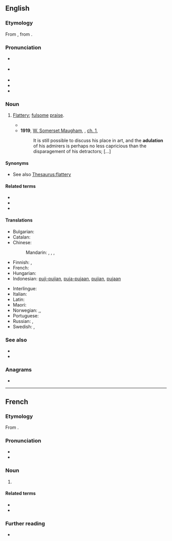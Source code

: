 ==English==

===Etymology===
From {{der|en|fr|adulation}}, from {{etyl|la|en}} {{m|la|adulātio||flattery}}.

===Pronunciation===
* {{a|UK}} {{IPA|en|/ˌædʒʊˈleɪʃən/|/ˌædjʊˈleɪʃən/}}
* {{a|US}} {{IPA|en|/ˌædʒəˈleɪʃən/}}
* {{audio|en|En-uk-adulation.ogg|Audio (UK)}}
* {{audio|en|En-us-adulation.ogg|Audio (US)}}
* {{rhymes|en|eɪʃən}}

===Noun===
{{en-noun|~}}

# [[flattery|Flattery]]; [[fulsome]] [[praise]].
#: {{ux|en|He was uncomfortable with the '''adulation''' from his fans.}}
#* {{quote-book|en|year=1898|author={{w|Winston Churchill (novelist)|Winston Churchill}}
|title={{w|The Celebrity}}|chapter=3
|passage=Now all this was very fine, but not at all in keeping with the Celebrity's character as I had come to conceive it. The idea that '''adulation''' ever cloyed on him was ludicrous in itself. In fact I thought the whole story fishy, and came very near to saying so.}}
#* '''1919''', [[w:William Somerset Maugham|W. Somerset Maugham]], ''{{w|The Moon and Sixpence}}'', [[s:The Moon and Sixpence/Chapter I|ch. 1]],
#*: It is still possible to discuss his place in art, and the '''adulation''' of his admirers is perhaps no less capricious than the disparagement of his detractors; [...]

====Synonyms====
* See also [[Thesaurus:flattery]]

====Related terms====
* {{l|en|adulate}}
* {{l|en|adulator}}
* {{l|en|adulatory}}

====Translations====
{{trans-top|Flattery; fulsome praise}}
* Bulgarian: {{t+|bg|ласкателство}}
* Catalan: {{t|ca|adulació|f}}
* Chinese:
*: Mandarin: {{t+|cmn|奉承|tr=fèngchéng}}, {{t|cmn|吹捧|tr=chuīpěng}}, {{t+|cmn|諂媚}}, {{t+|cmn|谄媚|tr=chǎnmèi}}
* Finnish: {{t+|fi|mielistely}}, {{t+|fi|imartelu}}
* French: {{t+|fr|adulation|f}}
* Hungarian: {{t+|hu|hízelgés}}
* Indonesian: [[puji|puji-pujian]], [[puja|puja-pujaan]], [[puji|pujian]], [[puja|pujaan]]
{{trans-mid}}
* Interlingue: {{t|ie|adulation}}
* Italian: {{t+|it|adulazione|f}}
* Latin: {{t|la|adulatio|f}}
* Maori: {{t|mi|enenga }}
* Norwegian: {{t+|no|grov}} {{t|no|smiger}},, {{t|no|smisking|c}}
* Portuguese: {{t+|pt|adulação|f}}
* Russian: {{t+|ru|ле́сть|f}}, {{t+|ru|подхали́мство|n}}
* Swedish: {{t|sv|kryperi|n}}, {{t|sv|rövslickeri|n}}
{{trans-bottom}}

===See also===
* {{l|en|admiration}}
* {{l|en|adoration}}

===Anagrams===
* {{anagrams|en|a=aadilnotu|laudation}}

----

==French==

===Etymology===
From {{der|fr|la|adulātio||flattery}}.

===Pronunciation===
* {{fr-IPA}}
* {{audio|fr|LL-Q150 (fra)-WikiLucas00-adulation.wav|Audio}}

===Noun===
{{fr-noun|f}}

# {{l|en|adulation}}

====Related terms====
* {{l|fr|aduler}}
* {{l|fr|adulateur}}

===Further reading===
* {{R:TLFi}}